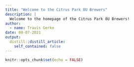 ```yaml
---
title: "Welcome to the Citrus Park 8U Brewers"
description: |
  Welcome to the homepage of the Citrus Park 8U Brewers!
author:
  - name: Travis Gerke
date: 08-07-2021
output:
  distill::distill_article:
    self_contained: false
---
```


```r
knitr::opts_chunk$set(echo = FALSE)
```



